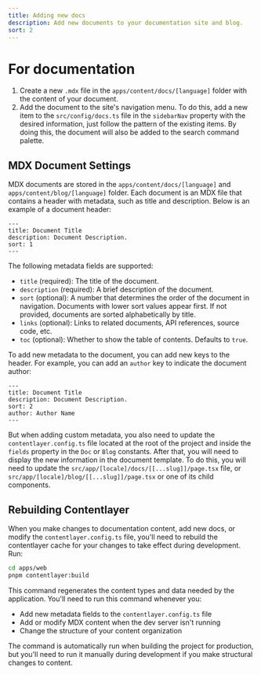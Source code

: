 ```yaml
---
title: Adding new docs
description: Add new documents to your documentation site and blog.
sort: 2
---
```


# For documentation

1. Create a new `.mdx` file in the `apps/content/docs/[language]` folder with the content of your document.
2. Add the document to the site's navigation menu.
    To do this, add a new item to the `src/config/docs.ts` file in the `sidebarNav` property with the desired information, just follow the pattern of the existing items. By doing this, the document will also be added to the search command palette.

## MDX Document Settings

MDX documents are stored in the `apps/content/docs/[language]` and `apps/content/blog/[language]` folder. Each document is an MDX file that contains a header with metadata, such as title and description. Below is an example of a document header:

```mdx
---
title: Document Title
description: Document Description.
sort: 1
---
```

The following metadata fields are supported:

- `title` (required): The title of the document.
- `description` (required): A brief description of the document.
- `sort` (optional): A number that determines the order of the document in navigation. Documents with lower sort values appear first. If not provided, documents are sorted alphabetically by title.
- `links` (optional): Links to related documents, API references, source code, etc.
- `toc` (optional): Whether to show the table of contents. Defaults to `true`.

To add new metadata to the document, you can add new keys to the header. For example, you can add an `author` key to indicate the document author:

```mdx
---
title: Document Title
description: Document Description.
sort: 2
author: Author Name
---
```

But when adding custom metadata, you also need to update the `contentlayer.config.ts` file located at the root of the project and inside the `fields` property in the `Doc` or `Blog` constants.
After that, you will need to display the new information in the document template. To do this, you will need to update the `src/app/[locale]/docs/[[...slug]]/page.tsx` file, or `src/app/[locale]/blog/[[...slug]]/page.tsx` or one of its child components.

## Rebuilding Contentlayer

When you make changes to documentation content, add new docs, or modify the `contentlayer.config.ts` file, you'll need to rebuild the contentlayer cache for your changes to take effect during development. Run:

```bash
cd apps/web
pnpm contentlayer:build
```

This command regenerates the content types and data needed by the application. You'll need to run this command whenever you:

- Add new metadata fields to the `contentlayer.config.ts` file
- Add or modify MDX content when the dev server isn't running
- Change the structure of your content organization

The command is automatically run when building the project for production, but you'll need to run it manually during development if you make structural changes to content.



